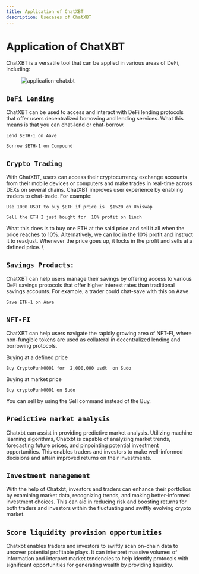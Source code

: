 ```yaml
---
title: Application of ChatXBT
description: Usecases of ChatXBT
---
```


# Application of ChatXBT

ChatXBT is a versatile tool that can be applied in various areas of DeFi, including:

<figure>
  <img alt="application-chatxbt" src="/application.png" />
  <figcaption></figcaption>
</figure>

## `DeFi Lending`

ChatXBT can be used to access and interact with DeFi lending protocols that offer users decentralized borrowing and lending services. What this means is that you can chat-lend or chat-borrow.

`Lend $ETH-1 on Aave`

`Borrow $ETH-1 on Compound`

## `Crypto Trading`

With ChatXBT, users can access their cryptocurrency exchange accounts from their mobile devices or computers and make trades in real-time across DEXs on several chains. ChatXBT improves user experience by enabling traders to chat-trade. For example:

`Use 1000 USDT to buy $ETH if price is  $1520 on Uniswap`

`Sell the ETH I just bought for  10% profit on 1inch`

What this does is to buy one ETH at the said price and sell it all when the price reaches to 10%. Alternatively, we can loc in the 10% profit and instruct it to readjust. Whenever the price goes up, it locks in the profit and sells at a defined price. \

## `Savings Products:`

ChatXBT can help users manage their savings by offering access to various DeFi savings protocols that offer higher interest rates than traditional savings accounts. For example, a trader could chat-save with this on Aave.

`Save ETH-1 on Aave`

## `NFT-FI`

ChatXBT can help users navigate the rapidly growing area of NFT-FI, where non-fungible tokens are used as collateral in decentralized lending and borrowing protocols.

Buying at a defined price

`Buy CryptoPunk0001 for  2,000,000 usdt  on Sudo`

Buying at market price

`Buy cryptoPunk0001 on Sudo`

You can sell by using the Sell command instead of the Buy.

## `Predictive market analysis`

Chatxbt can assist in providing predictive market analysis. Utilizing machine learning algorithms, Chatxbt is capable of analyzing market trends, forecasting future prices, and pinpointing potential investment opportunities. This enables traders and investors to make well-informed decisions and attain improved returns on their investments.

## `Investment management`

With the help of Chatxbt, investors and traders can enhance their portfolios by examining market data, recognizing trends, and making better-informed investment choices. This can aid in reducing risk and boosting returns for both traders and investors within the fluctuating and swiftly evolving crypto market.

## `Score liquidity provision opportunities`

Chatxbt enables traders and investors to swiftly scan on-chain data to uncover potential profitable plays. It can interpret massive volumes of information and interpret market tendencies to help identify protocols with significant opportunities for generating wealth by providing liquidity.
